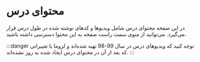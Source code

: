 # محتوای درس

در این صفحه محتوای درس شامل ویدیوها و کدهای نوشته شده در طول درس قرار می‌گیرد. می‌توانید از منوی سمت راست صفحه به این محتوا دسترسی داشته باشید.

:::danger
توجه کنید که ویدیوهای درس در سال 99-98 تهیه شده‌اند و لزوما با تغییراتی که بعد از آن در محتوای درس ایجاد شده به روز نشده‌اند.
:::
